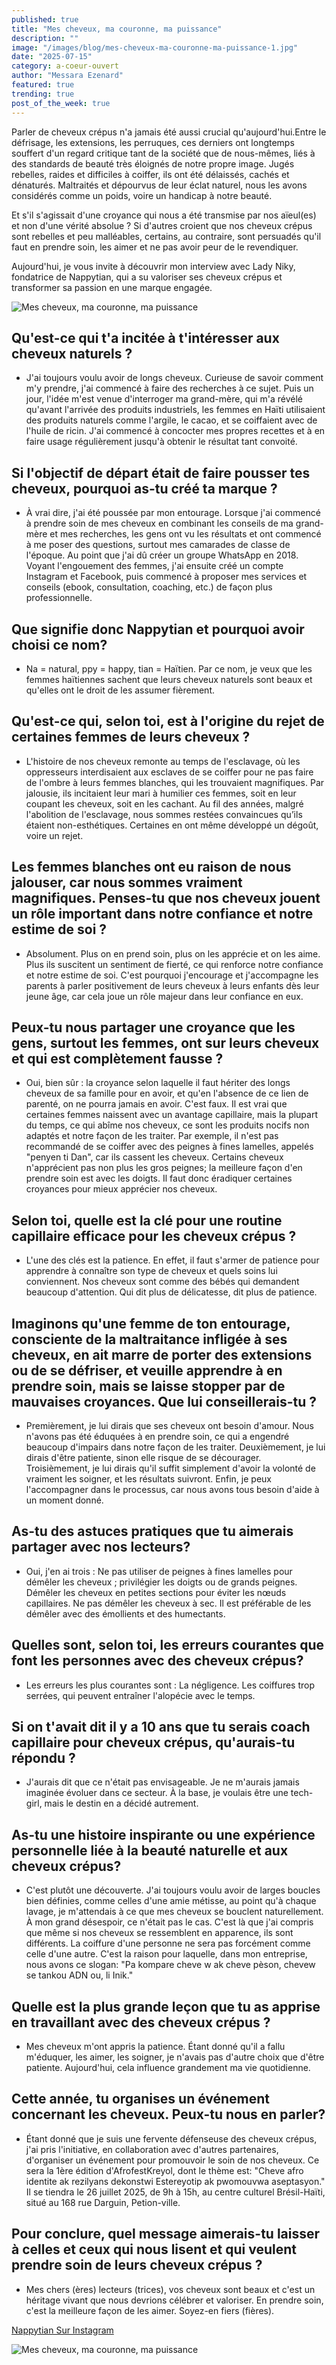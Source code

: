 ```yaml
---
published: true
title: "Mes cheveux, ma couronne, ma puissance"
description: ""
image: "/images/blog/mes-cheveux-ma-couronne-ma-puissance-1.jpg"
date: "2025-07-15"
category: a-coeur-ouvert
author: "Messara Ezenard"
featured: true
trending: true
post_of_the_week: true
---
```


Parler de cheveux crépus n'a jamais été aussi crucial qu'aujourd'hui.Entre le défrisage, les extensions, les perruques, ces derniers ont longtemps souffert d'un regard critique tant de la société que de nous-mêmes, liés à des standards de beauté très éloignés de notre propre image. Jugés rebelles, raides et difficiles à coiffer, ils ont été délaissés, cachés et dénaturés. Maltraités et dépourvus de leur éclat naturel, nous les avons considérés comme un poids, voire un handicap à notre beauté. 

Et s'il s'agissait d'une croyance qui nous a été transmise par nos aïeul(es) et non d'une vérité absolue ? 
Si d'autres croient que nos cheveux crépus sont rebelles et peu malléables, certains, au 
contraire, sont persuadés qu'il faut en prendre soin, les aimer et ne pas avoir peur de le revendiquer. 

Aujourd'hui, je vous invite à découvrir mon interview avec Lady Niky, fondatrice de Nappytian, qui a su valoriser ses cheveux crépus et transformer sa passion en une marque engagée. 

![Mes cheveux, ma couronne, ma puissance](/images/blog/mes-cheveux-ma-couronne-ma-puissance-2.png)


## Qu'est-ce qui t'a incitée à t'intéresser aux cheveux naturels ?
- J'ai toujours voulu avoir de longs cheveux. Curieuse de savoir comment m'y prendre, j'ai commencé à faire des recherches à ce sujet. Puis un jour, l'idée m'est venue d'interroger ma grand-mère, qui m'a révélé qu'avant l'arrivée des produits industriels, les femmes en Haïti utilisaient des produits naturels comme l'argile, le cacao, et se coiffaient avec 
de l'huile de ricin. J'ai commencé à concocter mes propres recettes et à en faire usage régulièrement jusqu'à obtenir le résultat tant convoité. 


## Si l'objectif de départ était de faire pousser tes cheveux, pourquoi as-tu créé ta marque ?
- À vrai dire, j'ai été poussée par mon entourage. Lorsque j'ai commencé à prendre soin de mes cheveux en combinant les conseils de ma grand-mère et mes 
recherches, les gens ont vu les résultats et ont commencé à me poser des questions, surtout mes camarades de classe de l'époque. 
Au point que j'ai dû créer un groupe WhatsApp en 2018. 
Voyant l'engouement des femmes, j'ai ensuite créé un compte Instagram et Facebook, puis commencé à proposer mes services et conseils (ebook, consultation, coaching, etc.) 
de façon plus professionnelle.

## Que signifie donc Nappytian et pourquoi avoir choisi ce nom? 
- Na = natural, ppy = happy, tian = Haïtien. Par ce nom, je veux que les femmes haïtiennes sachent que leurs cheveux naturels sont beaux et qu'elles ont le droit de les assumer fièrement. 

## Qu'est-ce qui, selon toi, est à l'origine du rejet de certaines femmes de leurs cheveux ? 
- L'histoire de nos cheveux remonte au temps de l'esclavage, où les oppresseurs interdisaient aux esclaves de se coiffer pour ne pas faire de l'ombre à leurs femmes blanches, qui les trouvaient magnifiques. Par jalousie, ils incitaient leur mari à humilier ces femmes, soit en leur coupant les cheveux, soit en les cachant. 
Au fil des années, malgré l'abolition de l'esclavage, nous sommes restées convaincues qu’ils étaient non-esthétiques. Certaines en ont même développé un dégoût, voire un rejet. 

## Les femmes blanches ont eu raison de nous jalouser, car nous sommes vraiment magnifiques. Penses-tu que nos cheveux jouent un rôle important dans notre confiance et notre estime de soi ?
- Absolument. Plus on en prend soin, plus on les apprécie et on les aime. Plus ils suscitent un sentiment de fierté, ce qui renforce notre confiance et notre estime de soi. 
C'est pourquoi j'encourage et j'accompagne les parents à parler positivement de leurs cheveux à leurs enfants dès leur jeune âge, car cela joue un rôle majeur dans leur 
confiance en eux. 

## Peux-tu nous partager une croyance que les gens, surtout les femmes, ont sur leurs cheveux et qui est complètement fausse ?
- Oui, bien sûr : la croyance selon laquelle il faut hériter des longs cheveux de sa famille pour en avoir, et qu'en l'absence de ce lien de parenté, on ne pourra jamais en avoir. C'est faux. Il est vrai que certaines femmes naissent avec un avantage capillaire, mais la plupart du temps, ce qui abîme nos cheveux, ce sont les produits nocifs non adaptés et notre façon de les traiter. 
Par exemple, il n'est pas recommandé de se coiffer avec des peignes à fines lamelles, appelés "penyen ti Dan", car ils cassent les cheveux. 
Certains cheveux n'apprécient pas non plus 
les gros peignes; la meilleure façon d'en prendre soin est avec les doigts. 
Il faut donc éradiquer certaines croyances pour mieux apprécier nos cheveux.

## Selon toi, quelle est la clé pour une routine capillaire efficace pour les cheveux crépus ?
- L'une des clés est la patience. En effet, il faut s'armer de patience pour apprendre à connaître son type de cheveux et quels soins lui conviennent. 
Nos cheveux sont comme des bébés qui demandent beaucoup d'attention. Qui dit plus de délicatesse, dit plus de patience.

## Imaginons qu'une femme de ton entourage, consciente de la maltraitance infligée à ses cheveux, en ait marre de porter des extensions ou de se défriser, et veuille apprendre à en prendre soin, mais se laisse stopper par de mauvaises croyances. Que lui conseillerais-tu ?
- Premièrement, je lui dirais que ses cheveux ont besoin d'amour. 
Nous n'avons pas été éduquées à en prendre soin, ce qui a engendré beaucoup d'impairs dans notre façon de les traiter. 
Deuxièmement, je lui dirais d'être patiente, sinon elle risque de se décourager. Troisièmement, je lui dirais qu'il suffit simplement d'avoir la volonté de vraiment les soigner, et les résultats suivront. 
Enfin, je peux l'accompagner dans le 
processus, car nous avons tous besoin d'aide 
à un moment donné.

## As-tu des astuces pratiques que tu aimerais partager avec nos lecteurs?
- Oui, j'en ai trois : 
Ne pas utiliser de peignes à fines lamelles pour démêler les cheveux ; privilégier les 
doigts ou de grands peignes. 
Démêler les cheveux en petites sections pour 
éviter les nœuds capillaires. 
Ne pas démêler les cheveux à sec. Il est 
préférable de les démêler avec des émollients et des humectants.

## Quelles sont, selon toi, les erreurs courantes que font les personnes avec des cheveux crépus?
- Les erreurs les plus courantes sont : 
La négligence. 
Les coiffures trop serrées, qui peuvent entraîner l'alopécie avec le temps.

## Si on t'avait dit il y a 10 ans que tu serais coach capillaire pour cheveux crépus, qu'aurais-tu répondu ? 
- J'aurais dit que ce n'était pas envisageable. Je ne m'aurais jamais imaginée évoluer dans 
ce secteur. 
À la base, je voulais être une tech-girl, mais le 
destin en a décidé autrement. 

## As-tu une histoire inspirante ou une expérience personnelle liée à la beauté naturelle et aux cheveux crépus?
- C'est plutôt une découverte. J'ai toujours voulu avoir de larges boucles bien définies, comme celles d'une amie métisse, au point qu'à chaque lavage, je m'attendais à ce que mes cheveux se bouclent naturellement. À mon grand désespoir, ce n'était pas le cas. C'est là que j'ai compris que même si nos cheveux se ressemblent en apparence, ils sont différents. La coiffure d'une personne ne sera pas forcément comme celle d'une autre. C'est la raison pour laquelle, dans mon entreprise, nous avons ce slogan: "Pa 
kompare cheve w ak cheve pèson, chevew se tankou ADN ou, li Inik."

## Quelle est la plus grande leçon que tu as apprise en travaillant avec des cheveux crépus ? 
- Mes cheveux m'ont appris la patience. Étant donné qu'il a fallu m'éduquer, les aimer, les soigner, je n'avais pas d'autre choix que d'être patiente. 
Aujourd'hui, cela influence grandement ma vie quotidienne.

## Cette année, tu organises un événement concernant les cheveux. Peux-tu nous en parler? 
- Étant donné que je suis une fervente défenseuse des cheveux crépus, j'ai pris l'initiative, en collaboration avec d'autres partenaires, d'organiser un événement pour promouvoir le soin de nos cheveux. Ce sera 
la 1ère édition d'AfrofestKreyol, dont le thème est: "Cheve afro identite ak rezilyans dekonstwi Estereyotip ak pwomouvwa aseptasyon." 
Il se tiendra le 26 juillet 2025, de 9h à 15h, au centre culturel Brésil-Haïti, situé au 168 rue Darguin, Petion-ville.

## Pour conclure, quel message aimerais-tu laisser à celles et ceux qui nous lisent et qui veulent prendre soin de leurs cheveux crépus ? 
- Mes chers (ères) lecteurs (trices), vos 
cheveux sont beaux et c'est un héritage vivant que nous devrions célébrer et valoriser. En prendre soin, c'est la meilleure façon de les aimer. 
Soyez-en fiers (fières). 

[Nappytian Sur Instagram](https://www.instagram.com/nappytian?igsh=Y2NpcnZ4dHhxdHdr)


![Mes cheveux, ma couronne, ma puissance](/images/blog/mes-cheveux-ma-couronne-ma-puissance-3.png)



